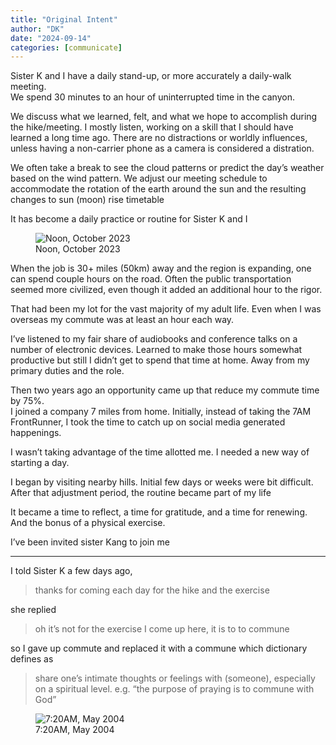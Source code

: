 ```yaml
---
title: "Original Intent"
author: "DK"
date: "2024-09-14"
categories: [communicate]
---
```


Sister K and I have a daily stand-up, or more accurately a daily-walk meeting.  
We spend 30 minutes to an hour of uninterrupted time in the canyon.

We discuss what we learned, felt, and what we hope to accomplish during the hike/meeting.
I mostly listen, working on a skill that I should have learned a long time ago.
There are no distractions or worldly influences, unless having a non-carrier phone as a camera is considered a distration.

We often take a break to see the cloud patterns or predict the day's weather based on the wind pattern.
We adjust our meeting schedule to accommodate the rotation of the earth around the sun and the resulting changes to sun (moon) rise timetable

It has become a daily practice or routine for Sister K and I

![Noon, October 2023](20231015_122522-01.jpeg)

When the job is 30+ miles (50km) away and the region is expanding, one can spend couple hours on the road.
Often the public transportation seemed more civilized, even though it added an additional hour to the rigor. 

That had been my lot for the vast majority of my adult life.
Even when I was overseas my commute was at least an hour each way.

I've listened to my fair share of audiobooks and conference talks on a number of electronic devices.
Learned to make those hours somewhat productive but still I didn't get to spend that time at home.
Away from my primary duties and the role.

Then two years ago an opportunity came up that reduce my commute time by 75%.  
I joined a company 7 miles from home.
Initially, instead of taking the 7AM FrontRunner, I took the time to catch up on social media generated happenings.

I wasn't taking advantage of the time allotted me.
I needed a new way of starting a day.

I began by visiting nearby hills.
Initial few days or weeks were bit difficult. 
After that adjustment period, the routine became part of my life
 
It became a time to reflect, a time for gratitude, and a time for renewing.
And the bonus of a physical exercise.
 
I've been invited sister Kang to join me

---
 
I told Sister K a few days ago,

>thanks for coming each day for the hike and the exercise

she replied 

>oh it's not for the exercise I come up here, it is to to commune 

so I gave up commute and replaced it with a commune which dictionary defines as
 
>share one's intimate thoughts or feelings with (someone), especially on a spiritual level. e.g. "the purpose of praying is to commune with God"

![7:20AM, May 2004](20240530_072009.jpg)

